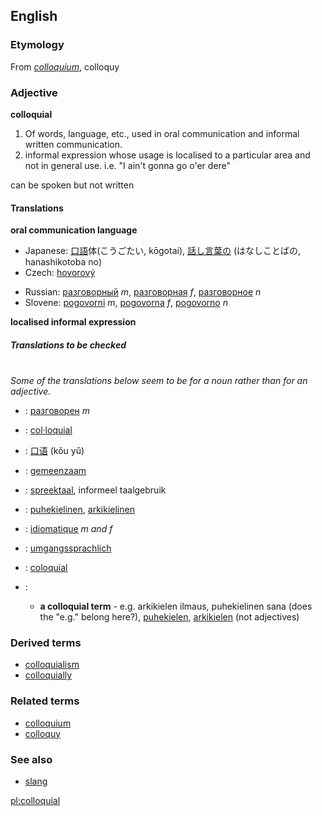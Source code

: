 ==English==

===Etymology===
From {{L.}} ''[[colloquium]]'', colloquy

===Adjective===
'''colloquial'''

#Of words, language, etc., used in oral communication and informal written communication.
#informal expression whose usage is localised to a particular area and not in general use. i.e. "I ain't gonna go o'er dere"
can be spoken but not written

====Translations====
'''oral communication language'''
{{top}}
*Japanese: [[口語]]体(こうごたい, kōgotai), [[話し言葉]]の (はなしことばの, hanashikotoba no)
*Czech: [[hovorový]]
{{mid}}
*Russian: [[разговорный]] ''m'', [[разговорная]] ''f'', [[разговорное]] ''n''
*Slovene: [[pogovorni]] ''m'', [[pogovorna]] ''f'', [[pogovorno]] ''n''
{{bottom}}

'''localised informal expression'''
{{top}}
{{mid}}
{{bottom}}

=====Translations to be checked=====
<!--Remove this section once all of the translations below have been moved into the tables above.-->
{{checktrans}}<br>

''Some of the translations below seem to be for a noun rather than for an adjective.''
*{{ttbc|Bulgarian}}: [[разговорен]] ''m''
*{{ttbc|Catalan}}: [[col·loquial]]
*{{ttbc|Chinese}}: [[口语]] (kǒu yǔ)
*{{ttbc|Dutch}}: [[gemeenzaam]]
*{{ttbc|Dutch}}: [[spreektaal]], informeel taalgebruik
*{{ttbc|Finnish}}: [[puhekielinen]], [[arkikielinen]]
*{{ttbc|French}}: [[idiomatique]] ''m and f''
*{{ttbc|German}}: [[umgangssprachlich]]
*{{ttbc|Spanish}}: [[coloquial]]
*{{ttbc|Finnish}}: 
**'''a colloquial term''' - e.g. arkikielen ilmaus, puhekielinen sana (does the "e.g." belong here?), [[puhekielen]], [[arkikielen]] (not adjectives)

===Derived terms===
*[[colloquialism]]
*[[colloquially]]

===Related terms===
*[[colloquium]]
*[[colloquy]]

===See also===
*[[slang]]

[[pl:colloquial]]